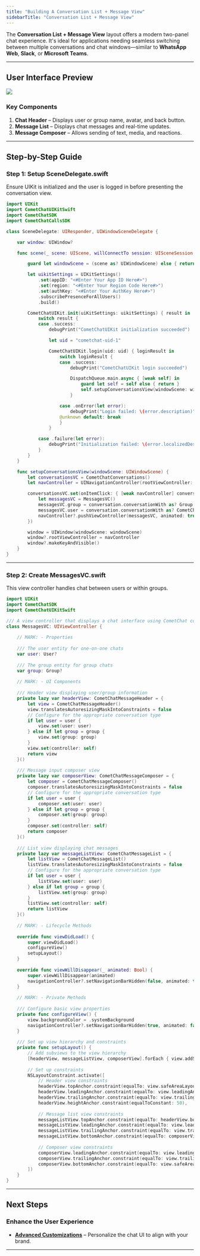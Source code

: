 ```yaml
---
title: "Building A Conversation List + Message View"
sidebarTitle: "Conversation List + Message View"
---
```


The **Conversation List + Message View** layout offers a modern two-panel chat experience. It's ideal for applications needing seamless switching between multiple conversations and chat windows—similar to **WhatsApp Web**, **Slack**, or **Microsoft Teams**.

***

## **User Interface Preview**

<Frame>
  <img src="/images/39abbd91-chat_experience_sidebar_message-6476f0d5e48fdff63caa68809e60486b.png" />
</Frame>

### **Key Components**

1. **Chat Header** – Displays user or group name, avatar, and back button.
2. **Message List** – Displays chat messages and real-time updates.
3. **Message Composer** – Allows sending of text, media, and reactions.

***

## **Step-by-Step Guide**

### **Step 1: Setup SceneDelegate.swift**

Ensure UIKit is initialized and the user is logged in before presenting the conversation view.

```swift SceneDelegate.swift
import UIKit
import CometChatUIKitSwift
import CometChatSDK
import CometChatCallsSDK

class SceneDelegate: UIResponder, UIWindowSceneDelegate {

    var window: UIWindow?

    func scene(_ scene: UIScene, willConnectTo session: UISceneSession, options connectionOptions: UIScene.ConnectionOptions) {

        guard let windowScene = (scene as? UIWindowScene) else { return }

        let uikitSettings = UIKitSettings()
            .set(appID: "<#Enter Your App ID Here#>")
            .set(region: "<#Enter Your Region Code Here#>")
            .set(authKey: "<#Enter Your AuthKey Here#>")
            .subscribePresenceForAllUsers()
            .build()

        CometChatUIKit.init(uiKitSettings: uikitSettings) { result in
            switch result {
            case .success:
                debugPrint("CometChatUIKit initialization succeeded")

                let uid = "cometchat-uid-1"

                CometChatUIKit.login(uid: uid) { loginResult in
                    switch loginResult {
                    case .success:
                        debugPrint("CometChatUIKit login succeeded")

                        DispatchQueue.main.async { [weak self] in
                            guard let self = self else { return }
                            self.setupConversationsView(windowScene: windowScene)
                        }

                    case .onError(let error):
                        debugPrint("Login failed: \(error.description)")
                    @unknown default: break
                    }
                }

            case .failure(let error):
                debugPrint("Initialization failed: \(error.localizedDescription)")
            }
        }
    }

    func setupConversationsView(windowScene: UIWindowScene) {
        let conversationsVC = CometChatConversations()
        let navController = UINavigationController(rootViewController: conversationsVC)

        conversationsVC.set(onItemClick: { [weak navController] conversation, _ in
            let messagesVC = MessagesVC()
            messagesVC.group = conversation.conversationWith as? Group
            messagesVC.user = conversation.conversationWith as? CometChatSDK.User
            navController?.pushViewController(messagesVC, animated: true)
        })

        window = UIWindow(windowScene: windowScene)
        window?.rootViewController = navController
        window?.makeKeyAndVisible()
    }
}
```

***

### **Step 2: Create MessagesVC.swift**

This view controller handles chat between users or within groups.

```swift MessagesVC.swift
import UIKit
import CometChatSDK
import CometChatUIKitSwift

/// A view controller that displays a chat interface using CometChat components
class MessagesVC: UIViewController {
    
    // MARK: - Properties
    
    /// The user entity for one-on-one chats
    var user: User?
    
    /// The group entity for group chats
    var group: Group?
    
    // MARK: - UI Components
    
    /// Header view displaying user/group information
    private lazy var headerView: CometChatMessageHeader = {
        let view = CometChatMessageHeader()
        view.translatesAutoresizingMaskIntoConstraints = false
        // Configure for the appropriate conversation type
        if let user = user {
            view.set(user: user)
        } else if let group = group {
            view.set(group: group)
        }
        view.set(controller: self)
        return view
    }()
    
    /// Message input composer view
    private lazy var composerView: CometChatMessageComposer = {
        let composer = CometChatMessageComposer()
        composer.translatesAutoresizingMaskIntoConstraints = false
        // Configure for the appropriate conversation type
        if let user = user {
            composer.set(user: user)
        } else if let group = group {
            composer.set(group: group)
        }
        composer.set(controller: self)
        return composer
    }()
    
    /// List view displaying chat messages
    private lazy var messageListView: CometChatMessageList = {
        let listView = CometChatMessageList()
        listView.translatesAutoresizingMaskIntoConstraints = false
        // Configure for the appropriate conversation type
        if let user = user {
            listView.set(user: user)
        } else if let group = group {
            listView.set(group: group)
        }
        listView.set(controller: self)
        return listView
    }()
    
    // MARK: - Lifecycle Methods
    
    override func viewDidLoad() {
        super.viewDidLoad()
        configureView()
        setupLayout()
    }
    
    override func viewWillDisappear(_ animated: Bool) {
        super.viewWillDisappear(animated)
        navigationController?.setNavigationBarHidden(false, animated: true)
    }
    
    // MARK: - Private Methods
    
    /// Configure basic view properties
    private func configureView() {
        view.backgroundColor = .systemBackground
        navigationController?.setNavigationBarHidden(true, animated: false)
    }
    
    /// Set up view hierarchy and constraints
    private func setupLayout() {
        // Add subviews to the view hierarchy
        [headerView, messageListView, composerView].forEach { view.addSubview($0) }
        
        // Set up constraints
        NSLayoutConstraint.activate([
            // Header view constraints
            headerView.topAnchor.constraint(equalTo: view.safeAreaLayoutGuide.topAnchor),
            headerView.leadingAnchor.constraint(equalTo: view.leadingAnchor),
            headerView.trailingAnchor.constraint(equalTo: view.trailingAnchor),
            headerView.heightAnchor.constraint(equalToConstant: 50),
            
            // Message list view constraints
            messageListView.topAnchor.constraint(equalTo: headerView.bottomAnchor),
            messageListView.leadingAnchor.constraint(equalTo: view.leadingAnchor),
            messageListView.trailingAnchor.constraint(equalTo: view.trailingAnchor),
            messageListView.bottomAnchor.constraint(equalTo: composerView.topAnchor),
            
            // Composer view constraints
            composerView.leadingAnchor.constraint(equalTo: view.leadingAnchor),
            composerView.trailingAnchor.constraint(equalTo: view.trailingAnchor),
            composerView.bottomAnchor.constraint(equalTo: view.safeAreaLayoutGuide.bottomAnchor)
        ])
    }
}
```

***

## **Next Steps**

### **Enhance the User Experience**

* **[Advanced Customizations](/docs/ui-kit/ios/theme-introduction)** – Personalize the chat UI to align with your brand.

***
